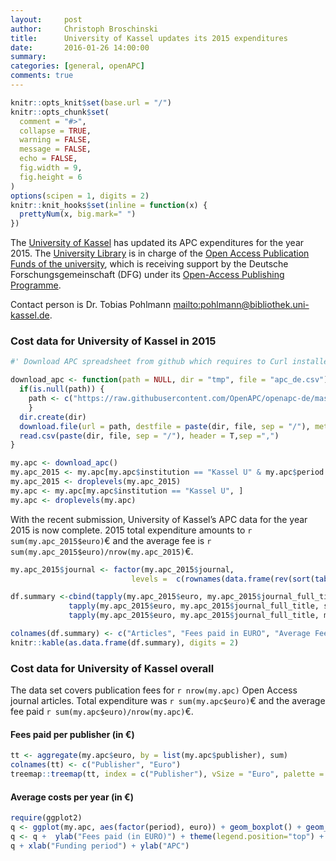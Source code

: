 ```yaml
---
layout:     post
author:		Christoph Broschinski
title:      University of Kassel updates its 2015 expenditures
date:       2016-01-26 14:00:00
summary:    
categories: [general, openAPC]
comments: true
---
```


```r

knitr::opts_knit$set(base.url = "/")
knitr::opts_chunk$set(
  comment = "#>",
  collapse = TRUE,
  warning = FALSE, 
  message = FALSE,
  echo = FALSE,
  fig.width = 9,
  fig.height = 6
)
options(scipen = 1, digits = 2)
knitr::knit_hooks$set(inline = function(x) {
  prettyNum(x, big.mark=" ")
})
```


The [University of Kassel](http://www.uni-kassel.de/uni/internationales/english-version/university/about-us.html) has updated its APC expenditures for the year 2015.
The [University Library](http://www.uni-kassel.de/ub/index.php) is in charge of the [Open Access Publication Funds of the university](http://www.uni-kassel.de/ub/index.php?id=37384),
which is receiving support by the Deutsche Forschungsgemeinschaft (DFG) under its [Open-Access Publishing Programme](http://www.dfg.de/en/research_funding/programmes/infrastructure/lis/funding_opportunities/open_access_publishing/index.html).


Contact person is Dr. Tobias Pohlmann <mailto:pohlmann@bibliothek.uni-kassel.de>.

### Cost data for University of Kassel in 2015

```r
#' Download APC spreadsheet from github which requires to Curl installed

download_apc <- function(path = NULL, dir = "tmp", file = "apc_de.csv"){
  if(is.null(path)) {
    path <- c("https://raw.githubusercontent.com/OpenAPC/openapc-de/master/data/apc_de.csv")
    } 
  dir.create(dir) 
  download.file(url = path, destfile = paste(dir, file, sep = "/"), method = "curl")
  read.csv(paste(dir, file, sep = "/"), header = T,sep =",")
}

my.apc <- download_apc()
my.apc_2015 <- my.apc[my.apc$institution == "Kassel U" & my.apc$period == 2015, ]
my.apc_2015 <- droplevels(my.apc_2015)
my.apc <- my.apc[my.apc$institution == "Kassel U", ]
my.apc <- droplevels(my.apc)
``````

With the recent submission, University of Kassel's APC data for the year 2015 is now complete.
2015 total expenditure amounts to `r sum(my.apc_2015$euro)`€ and the average fee is `r sum(my.apc_2015$euro)/nrow(my.apc_2015)`€. 

```r
my.apc_2015$journal <- factor(my.apc_2015$journal, 
                           levels =  c(rownames(data.frame(rev(sort(table(my.apc_2015$journal)))))))

df.summary <-cbind(tapply(my.apc_2015$euro, my.apc_2015$journal_full_title, length),
             tapply(my.apc_2015$euro, my.apc_2015$journal_full_title, sum),
             tapply(my.apc_2015$euro, my.apc_2015$journal_full_title, mean))

colnames(df.summary) <- c("Articles", "Fees paid in EURO", "Average Fee paid")
knitr::kable(as.data.frame(df.summary), digits = 2)
```


### Cost data for University of Kassel overall

The data set covers publication fees for `r nrow(my.apc)` Open Access journal articles. Total expenditure was `r sum(my.apc$euro)`€ and the average fee paid `r sum(my.apc$euro)/nrow(my.apc)`€.

#### Fees paid per publisher (in €)

```r
tt <- aggregate(my.apc$euro, by = list(my.apc$publisher), sum)
colnames(tt) <- c("Publisher", "Euro")
treemap::treemap(tt, index = c("Publisher"), vSize = "Euro", palette = "Paired")
```

#### Average costs per year (in €)

```r
require(ggplot2)
q <- ggplot(my.apc, aes(factor(period), euro)) + geom_boxplot() + geom_point(alpha = 8/10, size = 2,aes(colour =is_hybrid)) + scale_colour_manual(values = c("#000A02", "#DC4E00"))
q <- q +  ylab("Fees paid (in EURO)") + theme(legend.position="top") + theme_bw(base_size = 18)
q + xlab("Funding period") + ylab("APC")
```




